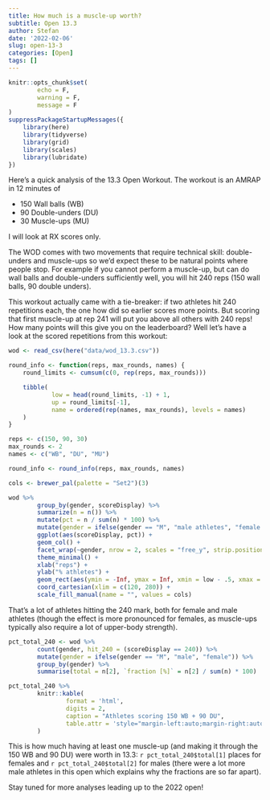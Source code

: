 ```yaml
---
title: How much is a muscle-up worth?
subtitle: Open 13.3
author: Stefan 
date: '2022-02-06'
slug: open-13-3
categories: [Open]
tags: []
---
```

```r
knitr::opts_chunk$set(
		echo = F,
		warning = F,
		message = F
)
suppressPackageStartupMessages({
	library(here)
	library(tidyverse)
	library(grid)
	library(scales)
	library(lubridate)
})
```

Here's a quick analysis of the 13.3 Open Workout. The workout is an AMRAP in 12 minutes of

- 150 Wall balls (WB)
- 90 Double-unders (DU)
- 30 Muscle-ups (MU)

I will look at RX scores only.

The WOD comes with two movements that require technical skill: double-unders and muscle-ups so we'd expect these to be natural points where people stop.
For example if you cannot perform a muscle-up, but can do wall balls and double-unders sufficiently well, you will hit 240 reps (150 wall balls, 90 double unders).

This workout actually came with a tie-breaker: if two athletes hit 240 repetitions each, the one how did so earlier scores more points.
But scoring that first muscle-up at rep 241 will put you above all others with 240 reps! How many points will this give you on the leaderboard?
Well let's have a look at the scored repetitions from this workout:

```r
wod <- read_csv(here("data/wod_13.3.csv"))

round_info <- function(reps, max_rounds, names) {
	round_limits <- cumsum(c(0, rep(reps, max_rounds)))

	tibble(
			low = head(round_limits, -1) + 1,
			up = round_limits[-1],
			name = ordered(rep(names, max_rounds), levels = names)
	)
}

reps <- c(150, 90, 30)
max_rounds <- 2
names <- c("WB", "DU", "MU")

round_info <- round_info(reps, max_rounds, names)

cols <- brewer_pal(palette = "Set2")(3)

wod %>%
		group_by(gender, scoreDisplay) %>%
		summarize(n = n()) %>%
		mutate(pct = n / sum(n) * 100) %>%
		mutate(gender = ifelse(gender == "M", "male athletes", "female athletes")) %>%
		ggplot(aes(scoreDisplay, pct)) +
		geom_col() +
		facet_wrap(~gender, nrow = 2, scales = "free_y", strip.position = "right") +
		theme_minimal() +
		xlab("reps") +
		ylab("% athletes") +
		geom_rect(aes(ymin = -Inf, ymax = Inf, xmin = low - .5, xmax = up + .5, fill = name), data = round_info, inherit.aes = F, alpha = .2) +
		coord_cartesian(xlim = c(120, 280)) +
		scale_fill_manual(name = "", values = cols)
```

That's a lot of athletes hitting the 240 mark, both for female and male athletes (though the effect is more pronounced for females, as muscle-ups typically also require a lot of upper-body strength).
```r
pct_total_240 <- wod %>%
		count(gender, hit_240 = (scoreDisplay == 240)) %>%
		mutate(gender = ifelse(gender == "M", "male", "female")) %>%
		group_by(gender) %>%
		summarise(total = n[2], `fraction [%]` = n[2] / sum(n) * 100)

pct_total_240 %>%
		knitr::kable(
				format = 'html',
				digits = 2,
				caption = "Athletes scoring 150 WB + 90 DU",
				table.attr = 'style="margin-left:auto;margin-right:auto"'
		)
```

This is how much having at least one muscle-up (and making it through the 150 WB and 90 DU) were worth in 13.3: `r pct_total_240$total[1]` places for females and `r pct_total_240$total[2]` for males (there were a lot more male athletes in this open which explains why the fractions are so far apart).

Stay tuned for more analyses leading up to the 2022 open!